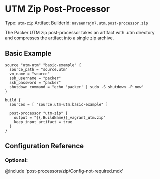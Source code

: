 # UTM Zip Post-Processor

Type: `utm-zip`
Artifact BuilderId: `naveenrajm7.utm.post-processor.zip`

<!--
  Include a short description about the post-processor. This is a good place
  to call out what the post-processor does, and any additional text that might
  be helpful to a user. See https://www.packer.io/docs/provisioners/null
-->

The Packer UTM zip post-processor takes an artifact with .utm directory 
 and compresses the artifact into a single zip archive.

<!--
  A basic example on the usage of the post-processor. Multiple examples
  can be provided to highlight various configurations.

-->
## Basic Example


```hcl
source "utm-utm" "basic-example" {
  source_path = "source.utm"
  vm_name = "source"
  ssh_username = "packer"
  ssh_password = "packer"
  shutdown_command = "echo 'packer' | sudo -S shutdown -P now"
}

build {
  sources = [ "source.utm-utm.basic-example" ]

  post-processor "utm-zip" {
    output = "{{.BuildName}}_vagrant_utm.zip"
    keep_input_artifact = true
  }
}
```

<!-- Post-Processor Configuration Fields -->
## Configuration Reference



<!--
  Optional Configuration Fields

  Configuration options that are not required or have reasonable defaults
  should be listed under the optionals section. Defaults values should be
  noted in the description of the field
-->

### Optional:

@include 'post-processors/zip/Config-not-required.mdx'

